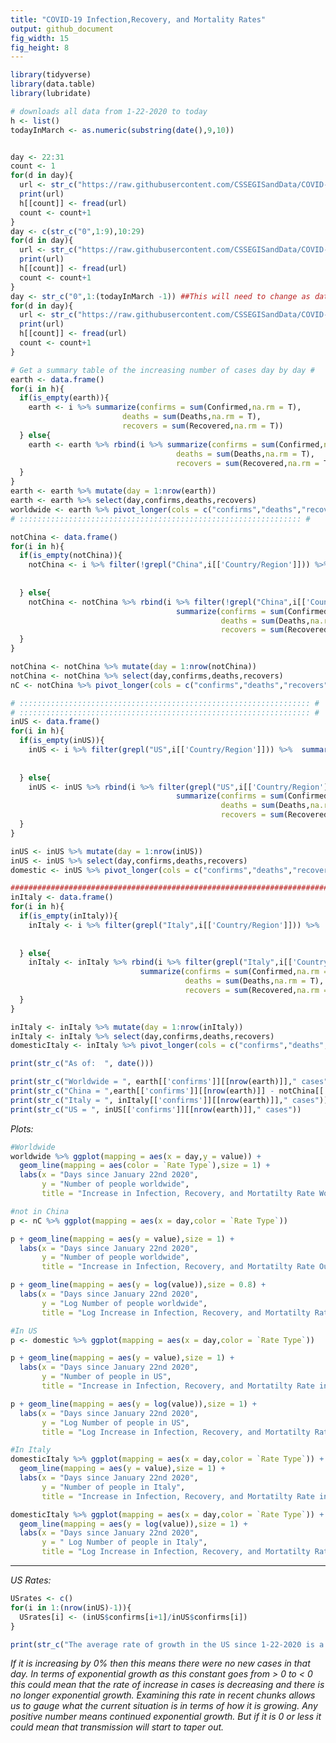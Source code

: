 ---
title: "COVID-19 Infection,Recovery, and Mortality Rates"
output: github_document
fig_width: 15
fig_height: 8
---

```{r include=FALSE}
library(tidyverse)
library(data.table)
library(lubridate)
```


```{r include=F}
# downloads all data from 1-22-2020 to today
h <- list()
todayInMarch <- as.numeric(substring(date(),9,10))


day <- 22:31
count <- 1
for(d in day){
  url <- str_c("https://raw.githubusercontent.com/CSSEGISandData/COVID-19/master/csse_covid_19_data/csse_covid_19_daily_reports/01-",d,"-2020.csv")
  print(url)
  h[[count]] <- fread(url)
  count <- count+1
}
day <- c(str_c("0",1:9),10:29)
for(d in day){
  url <- str_c("https://raw.githubusercontent.com/CSSEGISandData/COVID-19/master/csse_covid_19_data/csse_covid_19_daily_reports/02-",d,"-2020.csv")
  print(url)
  h[[count]] <- fread(url)
  count <- count+1
}
day <- str_c("0",1:(todayInMarch -1)) ##This will need to change as data moves into April
for(d in day){
  url <- str_c("https://raw.githubusercontent.com/CSSEGISandData/COVID-19/master/csse_covid_19_data/csse_covid_19_daily_reports/03-",d,"-2020.csv")
  print(url)
  h[[count]] <- fread(url)
  count <- count+1
}
```

```{r include=F}

# Get a summary table of the increasing number of cases day by day #
earth <- data.frame()
for(i in h){
  if(is_empty(earth)){
    earth <- i %>% summarize(confirms = sum(Confirmed,na.rm = T),
                         deaths = sum(Deaths,na.rm = T),
                         recovers = sum(Recovered,na.rm = T))
  } else{
    earth <- earth %>% rbind(i %>% summarize(confirms = sum(Confirmed,na.rm = T),
                                     deaths = sum(Deaths,na.rm = T),
                                     recovers = sum(Recovered,na.rm = T)))
  }
}
earth <- earth %>% mutate(day = 1:nrow(earth))
earth <- earth %>% select(day,confirms,deaths,recovers)
worldwide <- earth %>% pivot_longer(cols = c("confirms","deaths","recovers"),names_to = "Rate Type")
# ::::::::::::::::::::::::::::::::::::::::::::::::::::::::::::::: #

notChina <- data.frame()
for(i in h){
  if(is_empty(notChina)){
    notChina <- i %>% filter(!grepl("China",i[['Country/Region']])) %>%  summarize(confirms = sum(Confirmed,na.rm = T),
                                                                                   deaths = sum(Deaths,na.rm = T),
                                                                                   recovers = sum(Recovered,na.rm = T))
  } else{
    notChina <- notChina %>% rbind(i %>% filter(!grepl("China",i[['Country/Region']])) %>% 
                                     summarize(confirms = sum(Confirmed,na.rm = T),
                                               deaths = sum(Deaths,na.rm = T),
                                               recovers = sum(Recovered,na.rm = T)))
  }
}

notChina <- notChina %>% mutate(day = 1:nrow(notChina))
notChina <- notChina %>% select(day,confirms,deaths,recovers)
nC <- notChina %>% pivot_longer(cols = c("confirms","deaths","recovers"),names_to = "Rate Type")

# ::::::::::::::::::::::::::::::::::::::::::::::::::::::::::::::::: #
# ::::::::::::::::::::::::::::::::::::::::::::::::::::::::::::::::: #
inUS <- data.frame()
for(i in h){
  if(is_empty(inUS)){
    inUS <- i %>% filter(grepl("US",i[['Country/Region']])) %>%  summarize(confirms = sum(Confirmed,na.rm = T),
                                                                                   deaths = sum(Deaths,na.rm = T),
                                                                                   recovers = sum(Recovered,na.rm = T))
  } else{
    inUS <- inUS %>% rbind(i %>% filter(grepl("US",i[['Country/Region']])) %>% 
                                     summarize(confirms = sum(Confirmed,na.rm = T),
                                               deaths = sum(Deaths,na.rm = T),
                                               recovers = sum(Recovered,na.rm = T)))
  }
}

inUS <- inUS %>% mutate(day = 1:nrow(inUS))
inUS <- inUS %>% select(day,confirms,deaths,recovers)
domestic <- inUS %>% pivot_longer(cols = c("confirms","deaths","recovers"),names_to = "Rate Type")

#########################################################################
inItaly <- data.frame()
for(i in h){
  if(is_empty(inItaly)){
    inItaly <- i %>% filter(grepl("Italy",i[['Country/Region']])) %>%  summarize(confirms = sum(Confirmed,na.rm = T),
                                                                           deaths = sum(Deaths,na.rm = T),
                                                                           recovers = sum(Recovered,na.rm = T))
  } else{
    inItaly <- inItaly %>% rbind(i %>% filter(grepl("Italy",i[['Country/Region']])) %>% 
                             summarize(confirms = sum(Confirmed,na.rm = T),
                                       deaths = sum(Deaths,na.rm = T),
                                       recovers = sum(Recovered,na.rm = T)))
  }
}

inItaly <- inItaly %>% mutate(day = 1:nrow(inItaly))
inItaly <- inItaly %>% select(day,confirms,deaths,recovers)
domesticItaly <- inItaly %>% pivot_longer(cols = c("confirms","deaths","recovers"),names_to = "Rate Type")

```

```{r echo=FALSE}
print(str_c("As of:  ", date()))

print(str_c("Worldwide = ", earth[['confirms']][[nrow(earth)]]," cases"))
print(str_c("China = ",earth[['confirms']][[nrow(earth)]] - notChina[['confirms']][[nrow(earth)]]," cases"))
print(str_c("Italy = ", inItaly[['confirms']][[nrow(earth)]]," cases"))
print(str_c("US = ", inUS[['confirms']][[nrow(earth)]]," cases"))
```

*Plots:*
```{r echo=FALSE}
#Worldwide
worldwide %>% ggplot(mapping = aes(x = day,y = value)) + 
  geom_line(mapping = aes(color = `Rate Type`),size = 1) + 
  labs(x = "Days since January 22nd 2020",
       y = "Number of people worldwide",
       title = "Increase in Infection, Recovery, and Mortatilty Rate Worldwide")

#not in China
p <- nC %>% ggplot(mapping = aes(x = day,color = `Rate Type`))

p + geom_line(mapping = aes(y = value),size = 1) + 
  labs(x = "Days since January 22nd 2020",
       y = "Number of people worldwide",
       title = "Increase in Infection, Recovery, and Mortatilty Rate Outside China")

p + geom_line(mapping = aes(y = log(value)),size = 0.8) +
  labs(x = "Days since January 22nd 2020",
       y = "Log Number of people worldwide",
       title = "Log Increase in Infection, Recovery, and Mortatilty Rate Outside China")

#In US
p <- domestic %>% ggplot(mapping = aes(x = day,color = `Rate Type`))

p + geom_line(mapping = aes(y = value),size = 1) +
  labs(x = "Days since January 22nd 2020",
       y = "Number of people in US",
       title = "Increase in Infection, Recovery, and Mortatilty Rate in US")

p + geom_line(mapping = aes(y = log(value)),size = 1) +
  labs(x = "Days since January 22nd 2020",
       y = "Log Number of people in US",
       title = "Log Increase in Infection, Recovery, and Mortatilty Rate in US")

#In Italy
domesticItaly %>% ggplot(mapping = aes(x = day,color = `Rate Type`)) +
  geom_line(mapping = aes(y = value),size = 1) +
  labs(x = "Days since January 22nd 2020",
       y = "Number of people in Italy",
       title = "Increase in Infection, Recovery, and Mortatilty Rate in Italy")

domesticItaly %>% ggplot(mapping = aes(x = day,color = `Rate Type`)) +
  geom_line(mapping = aes(y = log(value)),size = 1) +
  labs(x = "Days since January 22nd 2020",
       y = " Log Number of people in Italy",
       title = "Log Increase in Infection, Recovery, and Mortatilty Rate in Italy")
```
____
*US Rates:*
```{r echo=FALSE}
USrates <- c()
for(i in 1:(nrow(inUS)-1)){
  USrates[i] <- (inUS$confirms[i+1]/inUS$confirms[i])
}

print(str_c("The average rate of growth in the US since 1-22-2020 is a ",(mean(USrates) - 1)," percent increase in confirmed cases daily"))
```

  *If it is increasing by 0% then this means there were no new cases in that day. In terms of exponential growth as this constant goes from  > 0  to  < 0 this could mean that the rate of increase in cases is decreasing and there is no longer exponential growth. Examining this rate in recent chunks allows us to gauge what the current situation is in terms of how it is growing. Any positive number means continued exponential growth. But if it is 0 or less it could mean that transmission will start to taper out.*

